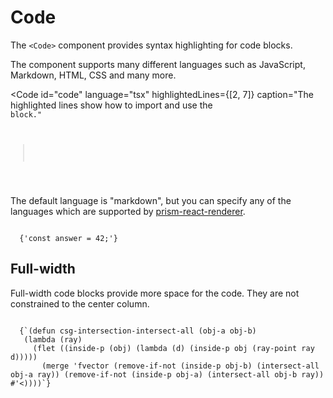 
# Code

The `<Code>` component provides syntax highlighting for code blocks.

The component supports many different languages such as
<Sample variant="toggle" language="javascript">JavaScript</Sample>, 
<Sample variant="toggle" language="markdown">Markdown</Sample>, 
<Sample variant="toggle" language="html">HTML</Sample>, 
<Sample variant="toggle" language="css">CSS</Sample> and many more.

<Code
  id="code"
  language="tsx"
  highlightedLines={[2, 7]}
  caption="The highlighted lines show how to import and use the <Code> block."
>
  <Sample variant="basic" as="source" />
</Code>

The default language is "markdown", but you can specify any of the languages
which are supported by [prism-react-renderer](https://github.com/FormidableLabs/prism-react-renderer).

<Code language="javascript" caption="The Hitchhiker's Guide to the Galaxy">
  {'const answer = 42;'}
</Code>

## Full-width

Full-width code blocks provide more space for the code. They are not constrained to the center column.

<Code language="javascript" fullWidth>
  {`(defun csg-intersection-intersect-all (obj-a obj-b)
   (lambda (ray)
     (flet ((inside-p (obj) (lambda (d) (inside-p obj (ray-point ray d)))))
       (merge 'fvector (remove-if-not (inside-p obj-b) (intersect-all obj-a ray)) (remove-if-not (inside-p obj-a) (intersect-all obj-b ray)) #'<))))`}
</Code>
